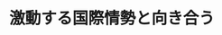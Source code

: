 ﻿---
title: "激動する国際情勢と向き合う"
category: "リベラルアーツ"
vol: "50"
interviewee: "蟹江 憲史 "
url: ""
tags: []
pdf: "50-4.pdf"
career: ""
preface: "激動する国際情勢の中で、国際的なリーダーシップはどのようなプロセスで執られるのか。地球環境政治などの事例を通じ多国間合意形成について研究している、蟹江を紹介する。"
---

